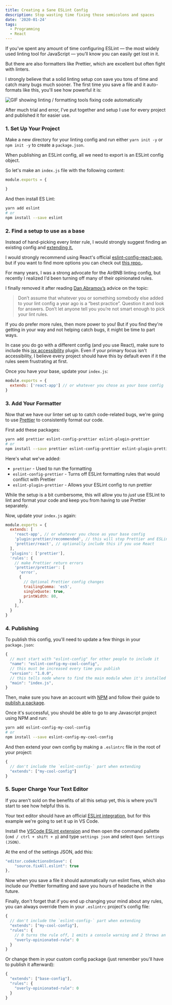 ```yaml
---
title: Creating a Sane ESLint Config
description: Stop wasting time fixing those semicolons and spaces
date: '2020-01-24'
tags:
  - Programming
  - React
---
```


If you’ve spent any amount of time configuring ESLint — the most widely used linting tool for JavaScript — you’ll know you can easily get lost in it.

But there are also formatters like Prettier, which are excellent but often fight with linters.

I strongly believe that a solid linting setup con save you tons of time and catch many bugs much sooner. The first time you save a file and it auto-formats like this, you'll see how powerful it is:

![GIF showing linting / formatting tools fixing code automatically](/images/autofix-example.gif)

After much trial and error, I’ve put together and setup I use for every project and published it for easier use.

### 1. Set Up Your Project

Make a new directory for your linting config and run either `yarn init -y` or `npm init -y` to create a `package.json`.

When publishing an ESLint config, all we need to export is an ESLint config object.

So let's make an `index.js` file with the following content:

```js
module.exports = {

}
```

And then install ES Lint:

```bash
yarn add eslint
# or
npm install --save eslint
```

### 2. Find a setup to use as a base

Instead of hand-picking every linter rule, I would strongly suggest finding an existing config and [extending it.](https://eslint.org/docs/user-guide/configuring#extending-configuration-files)

I would strongly recommend using React's official [eslint-config-react-app](https://github.com/facebook/create-react-app/tree/master/packages/eslint-config-react-app#usage-outside-of-create-react-app), but if you want to find more options you can check out [this repo.](https://github.com/dustinspecker/awesome-eslint).

For many years, I was a strong advocate for the AirBNB linting config, but recently I realized I'd been turning off many of their opinionated rules.

I finally removed it after reading [Dan Abramov’s](https://overreacted.io/writing-resilient-components/#marie-kondo-your-lint-config) advice on the topic:

> Don’t assume that whatever you or something somebody else added to your lint config a year ago is a “best practice”. Question it and look for answers. Don’t let anyone tell you you’re not smart enough to pick your lint rules.

If you do prefer more rules, then more power to you! But if you find they're getting in your way and not helping catch bugs, it might be time to part ways.

In case you do go with a different config (and you use React), make sure to include this [jsx accessibility](https://github.com/evcohen/eslint-plugin-jsx-a11y) plugin. Even if your primary focus isn't accessibility, I believe every project should have this by default even if it the rules seem frustrating at first.

Once you have your base, update your `index.js`:

```js
module.exports = {
  extends: ['react-app'] // or whatever you chose as your base config
}
```

### 3. Add Your Formatter

Now that we have our linter set up to catch code-related bugs, we're going to use [Prettier](https://prettier.io/) to consistently format our code.

First add these packages:
```bash
yarn add prettier eslint-config-prettier eslint-plugin-prettier
# or
npm install --save prettier eslint-config-prettier eslint-plugin-prettier
```

Here's what we've added:
- `prettier` - Used to run the formatting
- `eslint-config-prettier` - Turns off ESLint formatting rules that would conflict with Prettier
- `eslint-plugin-prettier` - Allows your ESLint config to run prettier

While the setup is a bit cumbersome, this will allow you to _just_ use ESLint to lint and format your code and keep you from having to use Prettier separately.

Now, update your `index.js` again:

```js
module.exports = {
  extends: [
    'react-app', // or whatever you chose as your base config
    'plugin:prettier/recommended', // this will stop Prettier and ESLint from fighting over fixes
    'prettier/react', // optionally include this if you use React
  ],
  'plugins': ['prettier'],
  'rules': {
    // make Prettier return errors
    'prettier/prettier': [
      'error',
      {
        // Optional Prettier config changes
        trailingComma: 'es5',
        singleQuote: true,
        printWidth: 80,
      },
    ],
  }
}
```

### 4. Publishing

To publish this config, you'll need to update a few things in your `package.json`:

```js
{
  // must start with "eslint-config" for other people to include it
  "name": "eslint-config-my-cool-config",
  // this must be increased every time you publish
  "version": "1.0.0",
  // this tells node where to find the main module when it's installed
  "main": "index.js",
}
```

Then, make sure you have an account with [NPM](https://www.npmjs.com) and follow their guide to [publish a package](https://docs.npmjs.com/creating-and-publishing-unscoped-public-packages#publishing-unscoped-public-packages).

Once it's successful, you should be able to go to any Javascript project using NPM and run:

```bash
yarn add eslint-config-my-cool-config
# or
npm install --save eslint-config-my-cool-config
```

And then extend your own config by making a `.eslintrc` file in the root of your project:

```js
{
  // don't include the `eslint-config-` part when extending
  "extends": ["my-cool-config"]
}
```

### 5. Super Charge Your Text Editor

If you aren't sold on the benefits of all this setup yet, this is where you'll start to see how helpful this is.

Your text editor should have an official [ESLint integration](https://eslint.org/docs/user-guide/integrations#editors), but for this example we're going to set it up in VS Code.

Install the [VSCode ESLint extension](https://marketplace.visualstudio.com/items?itemName=dbaeumer.vscode-eslint) and then open the command pallette (`cmd / ctrl + shift + p`) and type `settings json` and select `Open Settings (JSON)`.

At the end of the settings JSON, add this:

```js
"editor.codeActionsOnSave": {
    "source.fixAll.eslint": true
},
```

Now when you save a file it should automatically run eslint fixes, which also include our Prettier formatting and save you hours of headache in the future.

Finally, don't forget that if you end up changing your mind about any rules, you can always override them in your `.eslintrc` project's config file:

```js
{
  // don't include the `eslint-config-` part when extending
  "extends": ["my-cool-config"],
  "rules": {
    // 0 turns the rule off, 1 emits a console warning and 2 throws an error
    "overly-opinionated-rule": 0
  }
}
```

Or change them in your custom config package (just remember you'll have to publish it afterward):

```js
{
  "extends": ["base-config"],
  "rules": {
    "overly-opinionated-rule": 0
  }
}
```